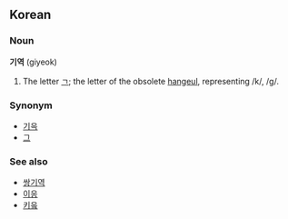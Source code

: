 ==Korean==
===Noun===
'''기역''' (giyeok)

# The letter [[ㄱ]]; the letter of the obsolete [[hangeul]], representing /k/, /g/.

===Synonym===
*[[기윽]]
*[[그]]

===See also===
*[[쌍기역]]
*[[이응]]
*[[키읔]]